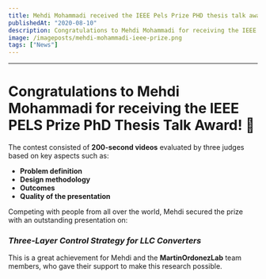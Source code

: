 ```yaml
---
title: Mehdi Mohammadi received the IEEE Pels Prize PHD thesis talk award
publishedAt: "2020-08-10"
description: Congratulations to Mehdi Mohammadi for receiving the IEEE PELS Prize PhD Thesis Talk Award!
image: /imageposts/mehdi-mohammadi-ieee-prize.png
tags: ["News"]
---
```

---

# Congratulations to Mehdi Mohammadi for receiving the IEEE PELS Prize PhD Thesis Talk Award! 🎉

The contest consisted of **200-second videos** evaluated by three judges based on key aspects such as:

- **Problem definition**  
- **Design methodology**  
- **Outcomes**  
- **Quality of the presentation**  

Competing with people from all over the world, Mehdi secured the prize with an outstanding presentation on:

### *Three-Layer Control Strategy for LLC Converters*

This is a great achievement for Mehdi and the **MartinOrdonezLab** team members, who gave their support to make this research possible.
